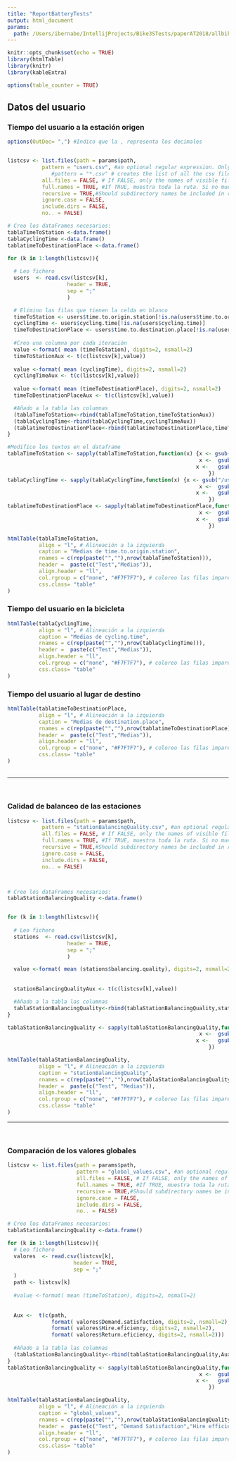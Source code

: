 ```yaml
---
title: "ReportBatteryTests"
output: html_document
params:
  path: /Users/ibernabe/IntellijProjects/Bike3STests/paperAT2018/allbikes/test/29_10_2018_14:41:17/analisis 
---
```

<!-- path recibe un parametro, por defecto es: ./analisis-->


```r
knitr::opts_chunk$set(echo = TRUE)
library(htmlTable)
library(knitr)
library(kableExtra)

options(table_counter = TRUE)
```


## Datos del usuario {.tabset .tabset-fade}

### Tiempo del usuario a la estación origen
```r

options(OutDec= ",") #Indico que la , representa los decimales


listcsv <- list.files(path = params$path,
           pattern = "users.csv", #an optional regular expression. Only file names which match the regular expression will be returned.
              #pattern = "*.csv" # creates the list of all the csv files in the directory
           all.files = FALSE, # If FALSE, only the names of visible files are returned. If TRUE, all file names will be returned.
           full.names = TRUE, #If TRUE, muestra toda la ruta. Si no muestra sólo el nombre de la carpeta
           recursive = TRUE,#Should subdirectory names be included in recursive listings?
           ignore.case = FALSE, 
           include.dirs = FALSE, 
           no.. = FALSE)

# Creo los dataFrames necesarios:
tablaTimeToStation <-data.frame()
tablaCyclingTime <-data.frame()
tablatimeToDestinationPlace <-data.frame()

for (k in 1:length(listcsv)){
 
  # Leo fichero
  users  <- read.csv(listcsv[k],
                   header = TRUE,
                   sep = ";"
                   )

  # Elimino las filas que tienen la celda en blanco
  timeToStation <- users$time.to.origin.station[!is.na(users$time.to.origin.station)]
  cyclingTime <- users$cycling.time[!is.na(users$cycling.time)]
  timeToDestinationPlace <- users$time.to.destination.place[!is.na(users$time.to.destination.place)]
  
  #Creo una columna por cada iteración
  value <-format( mean (timeToStation), digits=2, nsmall=2)
  timeToStationAux <- t(c(listcsv[k],value))
  
  value <-format( mean (cyclingTime), digits=2, nsmall=2)
  cyclingTimeAux <- t(c(listcsv[k],value))
  
  value <-format( mean (timeToDestinationPlace), digits=2, nsmall=2)
  timeToDestinationPlaceAux <- t(c(listcsv[k],value))

  #Añado a la tabla las columnas
  (tablaTimeToStation<-rbind(tablaTimeToStation,timeToStationAux))
  (tablaCyclingTime<-rbind(tablaCyclingTime,cyclingTimeAux))
  (tablatimeToDestinationPlace<-rbind(tablatimeToDestinationPlace,timeToDestinationPlaceAux))
}

#Modifico los textos en el dataframe
tablaTimeToStation <- sapply(tablaTimeToStation,function(x) {x <- gsub("/users.csv","",x)
                                                             x <-  gsub(params$path,"",x)
                                                            x <-   gsub("/","",x)
                                                                })
tablaCyclingTime <- sapply(tablaCyclingTime,function(x) {x <- gsub("/users.csv","",x)
                                                             x <-  gsub(params$path,"",x)
                                                            x <-   gsub("/","",x)
                                                                })
tablatimeToDestinationPlace <- sapply(tablatimeToDestinationPlace,function(x) {x <- gsub("/users.csv","",x)
                                                             x <-  gsub(params$path,"",x)
                                                            x <-   gsub("/","",x)
                                                                })

htmlTable(tablaTimeToStation,
          align = "l", # Alineación a la izquierda
          caption = "Medias de time.to.origin.station",
          rnames = c(rep(paste("",""),nrow(tablaTimeToStation))),
          header =  paste(c("Test","Medias")),
          align.header = "ll",
          col.rgroup = c("none", "#F7F7F7"), # coloreo las filas impares
          css.class= "table"
)

```

### Tiempo del usuario en la bicicleta
```r
htmlTable(tablaCyclingTime,
          align = "l", # Alineación a la izquierda
          caption = "Medias de cycling.time",
          rnames = c(rep(paste("",""),nrow(tablaCyclingTime))),
          header =  paste(c("Test","Medias")),
          align.header = "ll",
          col.rgroup = c("none", "#F7F7F7"), # coloreo las filas impares
          css.class= "table"
)
```

### Tiempo del usuario al lugar de destino
```r
htmlTable(tablatimeToDestinationPlace,
          align = "l", # Alineación a la izquierda
          caption = "Medias de destination.place",
          rnames = c(rep(paste("",""),nrow(tablatimeToDestinationPlace))),
          header =  paste(c("Test","Medias")),
          align.header = "ll",
          col.rgroup = c("none", "#F7F7F7"), # coloreo las filas impares
          css.class= "table"
)
```

##

<hr>
<br>

### Calidad de balanceo de las estaciones 
```r
listcsv <- list.files(path = params$path,
           pattern = "stationBalancingQuality.csv", #an optional regular expression. Only file names which match the regular expression will be returned.
           all.files = FALSE, # If FALSE, only the names of visible files are returned. If TRUE, all file names will be returned.
           full.names = TRUE, #If TRUE, muestra toda la ruta. Si no muestra sólo el nombre de la carpeta
           recursive = TRUE,#Should subdirectory names be included in recursive listings?
           ignore.case = FALSE, 
           include.dirs = FALSE, 
           no.. = FALSE)



# Creo los dataFrames necesarios:
tablaStationBalancingQuality <-data.frame()


for (k in 1:length(listcsv)){
 
  # Leo fichero
  stations  <- read.csv(listcsv[k],
                   header = TRUE,
                   sep = ";"
                   )

  value <-format( mean (stations$balancing.quality), digits=2, nsmall=2)
  
  
  stationBalancingQualityAux <- t(c(listcsv[k],value))

  #Añado a la tabla las columnas
  tablaStationBalancingQuality<-rbind(tablaStationBalancingQuality,stationBalancingQualityAux)
}

tablaStationBalancingQuality <- sapply(tablaStationBalancingQuality,function(x) {x <- gsub("/stationBalancingQuality.csv","",x)
                                                             x <-  gsub(params$path,"",x)
                                                            x <-   gsub("/","",x)
                                                                })

htmlTable(tablaStationBalancingQuality,
          align = "l", # Alineación a la izquierda
          caption = "stationBalancingQuality",
          rnames = c(rep(paste("",""),nrow(tablaStationBalancingQuality))),
          header =  paste(c("Test", "Medias")),
          align.header = "ll",
          col.rgroup = c("none", "#F7F7F7"), # coloreo las filas impares
          css.class= "table"
)


```

<hr>
<br>

### Comparación de los valores globales
```r

listcsv <- list.files(path = params$path,
                      pattern = "global_values.csv", #an optional regular expression. Only file names which match the regular expression will be returned.
                      all.files = FALSE, # If FALSE, only the names of visible files are returned. If TRUE, all file names will be returned.
                      full.names = TRUE, #If TRUE, muestra toda la ruta. Si no muestra sólo el nombre de la carpeta
                      recursive = TRUE,#Should subdirectory names be included in recursive listings?
                      ignore.case = FALSE, 
                      include.dirs = FALSE, 
                      no.. = FALSE)

# Creo los dataFrames necesarios:
tablaStationBalancingQuality <-data.frame()

for (k in 1:length(listcsv)){
  # Leo fichero
  valores  <- read.csv(listcsv[k],
                     header = TRUE,
                     sep = ";"
  )
  path <- listcsv[k]
  
  #value <-format( mean (timeToStation), digits=2, nsmall=2)
  
 
  Aux <-  t(c(path, 
              format( valores$Demand.satisfaction, digits=2, nsmall=2),
              format( valores$Hire.eficiency, digits=2, nsmall=2),
              format( valores$Return.eficiency, digits=2, nsmall=2)))
  
  #Añado a la tabla las columnas
  (tablaStationBalancingQuality<-rbind(tablaStationBalancingQuality,Aux))
}
tablaStationBalancingQuality <- sapply(tablaStationBalancingQuality,function(x) {x <- gsub("/global_values.csv","",x)
                                                             x <-  gsub(params$path,"",x)
                                                            x <-   gsub("/","",x)
                                                                })

htmlTable(tablaStationBalancingQuality,
          align = "l", # Alineación a la izquierda
          caption = "global_values",
          rnames = c(rep(paste("",""),nrow(tablaStationBalancingQuality))),
          header =  paste(c("Test", "Demand Satisfaction","Hire efficiency", "Return efficiency")),
          align.header = "ll",
          col.rgroup = c("none", "#F7F7F7"), # coloreo las filas impares
          css.class= "table"
)
```

